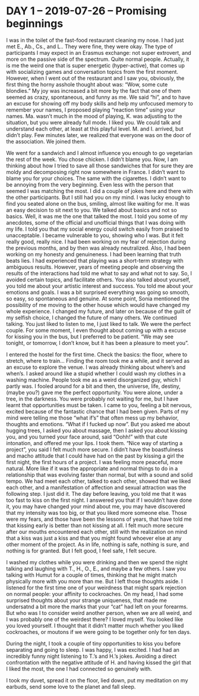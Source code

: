 # DAY 1 – 2019-07-26 – Promising beginnings {-#1}

I was in the toilet of the fast-food restaurant cleaning my nose. I had just met E., Ab., Cs., and L.. They were fine, they were okay. The type of participants I may expect in an Erasmus exchange: not super extrovert, and more on the passive side of the spectrum. Quite normal people. Actually, it is me the weird one that is super energetic (hyper-active), that comes up with socializing games and conversation topics from the first moment. However, when I went out of the restaurant and I saw you, obviously, the first thing the horny asshole thought about was: “Wow, some cute blondies.” My joy was increased a bit more by the fact that one of them seemed as crazy, spontaneous, and funny as me. We said “hi”, and to have an excuse for showing off my body skills and help my unfocused memory to remember your names, I proposed playing “reaction time” using your names. Ma. wasn’t much in the mood of playing, K. was adjusting to the situation, but you were already full mode. I liked you. We could talk and understand each other, at least at this playful level. M. and I. arrived, but didn’t play. Few minutes later, we realized that everyone was on the door of the association. We joined them. 

We went for a sandwich and I almost influence you enough to go vegetarian the rest of the week. You chose chicken. I didn’t blame you. Now, I am thinking about how I tried to save all those sandwiches that for sure they are moldy and decomposing right now somewhere in France. I didn’t want to blame you for your choices. The same with the cigarettes. I didn’t want to be annoying from the very beginning. Even less with the person that seemed I was matching the most. I did a couple of jokes here and there with the other participants. But I still had you on my mind. I was lucky enough to find you seated alone on the bus, smiling, almost like waiting for me. It was an easy decision to sit next to you. We talked about basics and not so basics. Well, it was me the one that talked the most. I told you some of my anecdotes, some of the official and unofficial things that I was doing with my life. I told you that my social energy could switch easily from praised to unacceptable. I became vulnerable to you, showing who I was. But it felt really good, really nice. I had been working on my fear of rejection during the previous months, and by then was already neutralized. Also, I had been working on my honesty and genuineness. I had been learning that truth beats lies. I had experienced that playing was a short-term strategy with ambiguous results. However, years of meeting people and observing the results of the interactions had told me what to say and what not to say. So, I avoided certain topics, and facilitate others. You also talked about yourself, you told me about your artistic interest and success. You told me about your emotions and goals. I was a bit surprised everything was going so smooth, so easy, so spontaneous and genuine. At some point, Sonia mentioned the possibility of me moving to the other house which would have changed my whole experience. I changed my future, and later on because of the guilt of my selfish choice, I changed the future of many others.  We continued talking. You just liked to listen to me, I just liked to talk. We were the perfect couple. For some moment, I even thought about coming up with a excuse for kissing you in the bus, but I preferred to be patient. “We may see tonight, or tomorrow, I don’t know, but it has been a pleasure to meet you”.

I entered the hostel for the first time. Check the basics: the floor, where to stretch, where to train… Finding the room took me a while, and it served as an excuse to explore the venue. I was already thinking about where’s and when’s. I asked around like a stupid whether I could wash my clothes in a washing machine. People took me as a weird disorganized guy, which I partly was. I fooled around for a bit and then, the universe, life, destiny, (maybe you?) gave me the perfect opportunity. You were alone, under a tree, in the darkness. You were probably not waiting for me, but I have learnt that opportunities must be taken. I came to you, feeling a bit nervous, excited because of the fantastic chance that I had been given. Parts of my mind were telling me those “what if’s” that often mess up my behavior, thoughts and emotions. “What if I fucked up now”. But you asked me about hugging trees, I asked you about massage, then I asked you about kissing you, and you turned your face around, said “Oohh!” with that cute intonation, and offered me your lips. I took them. “Nice way of starting a project”, you said
I felt much more secure. I didn’t have the boastfulness and macho attitude that I could have had on the past by kissing a girl the first night, the first hours of a project. I was feeling more peaceful, more natural. More like if it was the appropriate and normal things to do in a relationship that was evolving faster than normal, but with a sound and solid tempo. We had meet each other, talked to each other, showed that we liked each other, and a manifestation of affection and sexual attraction was the following step. I just did it. The day before leaving, you told me that it was too fast to kiss on the first night. I answered you that if I wouldn’t have done it, you may have changed your mind about me, you may have discovered that my intensity was too big, or that you liked more someone else. Those were my fears, and those have been the lessons of years, that have told me that kissing early is better than not kissing at all. I felt much more secure after our mouths encountered each other, still with the realization on mind that a kiss was just a kiss and that you might found whoever else at any other moment of the project. As in life, nothing is safe, nothing is sure, and nothing is for granted. But I felt good, I feel safe, I felt secure. 

I washed my clothes while you were drinking and then we spend the night talking and laughing with T., H., O., E., and maybe a few others. I saw you talking with Humut for a couple of times, thinking that he might match physically more with you more than me. But I left those thoughts aside. I listened for the first time one of your weirdness that might spark rejection on normal people: your affinity to cockroaches. On my head, I had some surprised thoughts about your strange uniqueness, that made me undersatnd a bit more the marks that your “cat” had left on your forearms. But who was I to consider weird another person, when we are all weird, and I was probably one of the weirdest there? I loved myself. You looked like you loved yourself. I thought that it didn’t matter much whether you liked cockroaches, or moutons if we were going to be together only for ten days. 

During the night, I took a couple of tiny opportunities to kiss you before separating and going to sleep. I was happy, I was excited. I had had an incredibly funny night listening to T.’s and H.’s jokes. Avoiding a direct confrontation with the negative attitude of H. and having kissed the girl that I liked the most, the one I had connected so genuinely with. 

I took my duvet, spread it on the floor, lied down, put my meditation on my earbuds, send some love to the planet and fall sleep.
